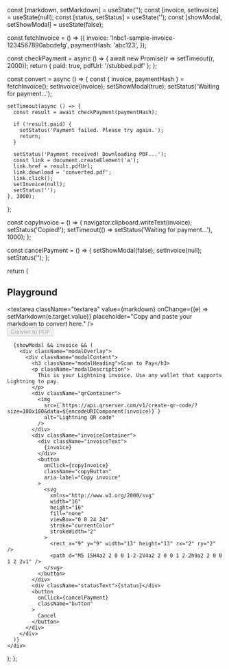 
  const [markdown, setMarkdown] = useState('');
  const [invoice, setInvoice] = useState(null);
  const [status, setStatus] = useState('');
  const [showModal, setShowModal] = useState(false);

  const fetchInvoice = () => ({
    invoice: 'lnbc1-sample-invoice-1234567890abcdefg',
    paymentHash: 'abc123',
  });

  const checkPayment = async () => {
    await new Promise(r => setTimeout(r, 2000));
    return { paid: true, pdfUrl: '/stubbed.pdf' };
  };

  const convert = async () => {
    const { invoice, paymentHash } = fetchInvoice();
    setInvoice(invoice);
    setShowModal(true);
    setStatus('Waiting for payment...');

    setTimeout(async () => {
      const result = await checkPayment(paymentHash);

      if (!result.paid) {
        setStatus('Payment failed. Please try again.');
        return;
      }

      setStatus('Payment received! Downloading PDF...');
      const link = document.createElement('a');
      link.href = result.pdfUrl;
      link.download = 'converted.pdf';
      link.click();
      setInvoice(null);
      setStatus('');
    }, 3000);
  };

  const copyInvoice = () => {
    navigator.clipboard.writeText(invoice);
    setStatus('Copied!');
    setTimeout(() => setStatus('Waiting for payment...'), 1000);
  };

  const cancelPayment = () => {
    setShowModal(false);
    setInvoice(null);
    setStatus('');
  };

  return (
    <div>
      <h2 className="heading">Playground</h2>
      <textarea 
        className="textarea"
        value={markdown}
        onChange={(e) => setMarkdown(e.target.value)}
        placeholder="Copy and paste your markdown to convert here."
      />
      <br />
      <button
        onClick={convert}
        disabled={!markdown}
        className="button"
      >
        Convert to PDF
      </button>

      {showModal && invoice && (
        <div className="modalOverlay">
          <div className="modalContent">
            <h3 className="modalHeading">Scan to Pay</h3>
            <p className="modalDescription">
              This is your Lightning invoice. Use any wallet that supports Lightning to pay.
            </p>
            <div className="qrContainer">
              <img
                src={`https://api.qrserver.com/v1/create-qr-code/?size=180x180&data=${encodeURIComponent(invoice)}`}
                alt="Lightning QR code"
              />
            </div>
            <div className="invoiceContainer">
              <div className="invoiceText">
                {invoice}
              </div>
              <button
                onClick={copyInvoice}
                className="copyButton"
                aria-label="Copy invoice"
              >
                <svg
                  xmlns="http://www.w3.org/2000/svg"
                  width="16"
                  height="16"
                  fill="none"
                  viewBox="0 0 24 24"
                  stroke="currentColor"
                  strokeWidth="2"
                >
                  <rect x="9" y="9" width="13" height="13" rx="2" ry="2" />
                  <path d="M5 15H4a2 2 0 0 1-2-2V4a2 2 0 0 1 2-2h9a2 2 0 0 1 2 2v1" />
                </svg>
              </button>
            </div>
            <div className="statusText">{status}</div>
            <button
              onClick={cancelPayment}
              className="button"
            >
              Cancel
            </button>
          </div>
        </div>
      )}
    </div>
  );
};

<MarkdownToPDFPlayground />